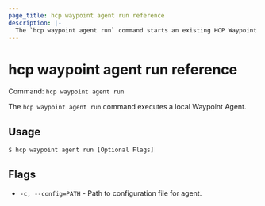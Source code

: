 ```yaml
---
page_title: hcp waypoint agent run reference
description: |-
  The `hcp waypoint agent run` command starts an existing HCP Waypoint agent.
---
```


# hcp waypoint agent run reference

Command: `hcp waypoint agent run` 

The `hcp waypoint agent run` command executes a local Waypoint Agent.

## Usage

```shell-session
$ hcp waypoint agent run [Optional Flags]
```

## Flags

- `-c, --config=PATH` - Path to configuration file for agent.


